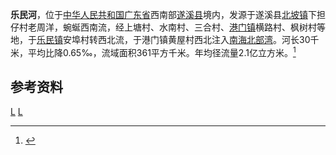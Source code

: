 {{Otheruses|乐民河|other=同名或類似名的其它條目描述}}
'''乐民河'''，位于[[中华人民共和国|中华人民共和国]][[广东省|广东省]]西南部[[遂溪县|遂溪县]]境内，发源于遂溪县[[北坡镇|北坡镇]]下担仔村老周洋，蜿蜒西南流，经上塘村、水南村、三合村、[[港门镇|港门镇]]横路村、枫树村等地，于[[乐民镇_(遂溪县)|乐民镇]]安埠村转西北流，于港门镇黄屋村西北注入[[南海|南海]][[北部湾|北部湾]]。河长30千米，平均比降0.65‰，流域面积361平方千米。年均径流量2.1亿立方米。<ref name="中国河湖大典">{{cite book |author=《[[中国河湖大典|中国河湖大典]]》编纂委员会 |title=《中国河湖大典·珠江卷》 |year=2013年1月 |publisher=中国水利水电出版社 |location=北京 |pages=381页|isbn= 978-7-5170-0561-2 }}</ref>
==参考资料==
{{reflist}}

[[category:广东河流|L]]
[[category:遂溪县|L]]